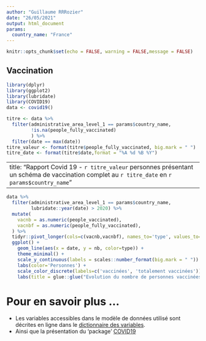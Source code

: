 ```yaml
---
author: "Guillaume RRRozier"
date: "26/05/2021"
output: html_document
params:
  country_name: "France"
---
```


```r
knitr::opts_chunk$set(echo = FALSE, warning = FALSE,message = FALSE)
```

## Vaccination

```r
library(dplyr)
library(ggplot2)
library(lubridate)
library(COVID19)
data <- covid19()


```

```r
titre <- data %>% 
  filter(administrative_area_level_1 == params$country_name,
         !is.na(people_fully_vaccinated)
         ) %>% 
  filter(date == max(date))
titre_valeur <- format(titre$people_fully_vaccinated, big.mark = " ")
titre_date <- format(titre$date,format = "%A %d %B %Y")
```

---
title: "Rapport Covid 19 - `r titre_valeur` personnes présentant un schéma de vaccination complet au `r titre_date` en `r params$country_name`"
---

```r
data %>% 
  filter(administrative_area_level_1 == params$country_name,
         lubridate::year(date) > 2020) %>%
  mutate(
    vacnb = as.numeric(people_vaccinated),
    vacnbf = as.numeric(people_fully_vaccinated),
  ) %>% 
  tidyr::pivot_longer(cols=c(vacnb,vacnbf), names_to='type', values_to='nb') %>% 
  ggplot() + 
    geom_line(aes(x = date, y = nb, color=type)) + 
    theme_minimal() + 
    scale_y_continuous(labels = scales::number_format(big.mark = " ")) +
    labs(color='Personnes') +
    scale_color_discrete(labels=c('vaccinées', 'totalement vaccinées')) +
    labs(title = glue::glue("Evolution du nombre de personnes vaccinées contre la COVID-19 en {params$country_name}"), y = NULL)
```


# Pour en savoir plus ...

  - Les variables accessibles dans le modèle de données utilisé sont décrites en ligne dans le [dictionnaire des variables](https://covid19datahub.io/articles/docs.html).
  - Ainsi que la présentation du 'package' [COVID19](https://rviews.rstudio.com/2021/12/08/the-r-package-covid19/)
